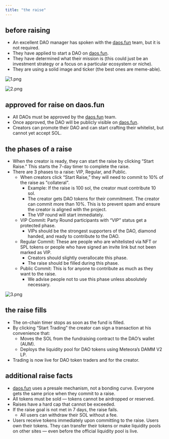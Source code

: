 ```yaml
---
title: "the raise"
---
```


## before raising

- An excellent DAO manager has spoken with the [daos.fun](http://daos.fun) team, but it is not required.
- They have applied to start a DAO on [daos.fun](http://daos.fun).
- They have determined what their mission is (this could just be an investment strategy or a focus on a particular ecosystem or niche).
- They are using a solid image and ticker (the best ones are meme-able).

![1.png](/images/1.png)

![2.png](/images/2.png)

## approved for raise on daos.fun

- All DAOs must be approved by the [daos.fun](http://daos.fun) team.
- Once approved, the DAO will be publicly visible on [daos.fun](http://daos.fun).
- Creators can promote their DAO and can start crafting their whitelist, but cannot yet accept SOL.

## the phases of a raise

- When the creator is ready, they can start the raise by clicking “Start Raise.” This starts the 7-day timer to complete the raise.
- There are 3 phases to a raise: VIP, Regular, and Public.
  - When creators click “Start Raise,” they will need to commit to 10% of the raise as "collateral".
    - Example: If the raise is 100 sol, the creator must contribute 10 sol. 
    - The creator gets DAO tokens for their commitment. The creator can commit more than 10%. This is to prevent spam and ensure the creator is aligned with the project.
    - The VIP round will start immediately.
  - VIP Commit: Party Round participants with “VIP” status get a protected phase. 
    - VIPs should be the strongest supporters of the DAO, diamond handed, and ready to contribute to the DAO.
  - Regular Commit: These are people who are whitelisted via NFT or SPL tokens or people who have signed an invite link but not been marked as VIP.
    - Creators should slightly overallocate this phase.
    - The raise should be filled during this phase. 
  - Public Commit: This is for anyone to contribute as much as they want to the raise.
    - We advise people not to use this phase unless absolutely necessary.

![3.png](/images/3.png)

## the raise fills

- The on-chain timer stops as soon as the fund is filled.
- By clicking “Start Trading” the creator can sign a transaction at his convenience that:
  - Moves the SOL from the fundraising contract to the DAO’s wallet (AUM).
  - Deploys the liquidity pool for DAO tokens using Meteora’s DAMM V2 LP.
- Trading is now live for DAO token traders and for the creator.

## additional raise facts

- [daos.fun](http://daos.fun) uses a presale mechanism, not a bonding curve. Everyone gets the same price when they commit to a raise.
- All tokens must be sold — tokens cannot be airdropped or reserved.
- Raises have a hard cap that cannot be exceeded.
- If the raise goal is not met in 7 days, the raise fails.
  - All users can withdraw their SOL without a fee.
- Users receive tokens immediately upon committing to the raise. Users own their tokens. They can transfer their tokens or make liquidity pools on other sites — even before the official liquidity pool is live.